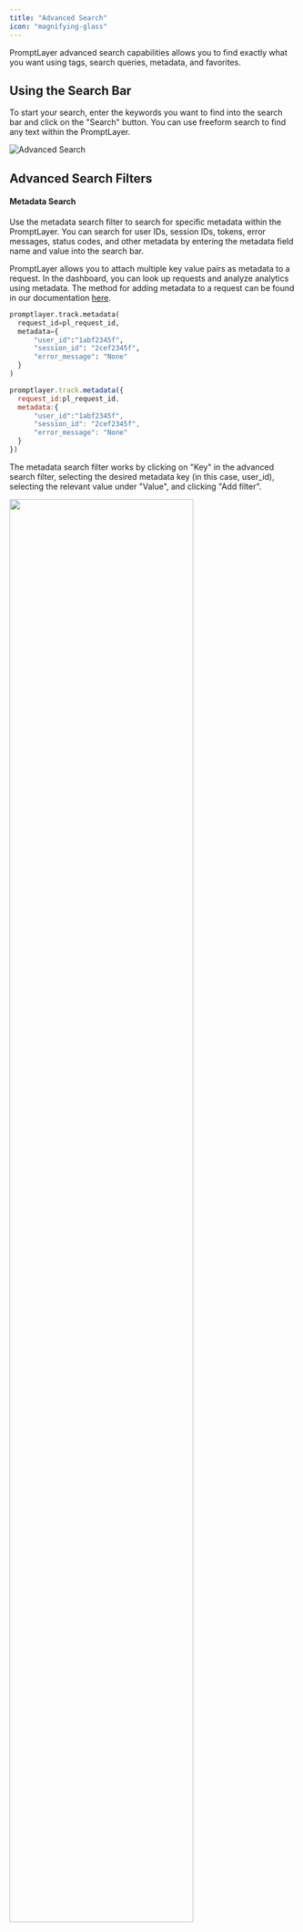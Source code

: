 ```yaml
---
title: "Advanced Search"
icon: "magnifying-glass"
---
```


PromptLayer advanced search capabilities allows you to find exactly what you want using tags, search queries, metadata, and favorites.

## Using the Search Bar

To start your search, enter the keywords you want to find into the search bar and click on the "Search" button. You can use freeform search to find any text within the PromptLayer.

![Advanced Search](/images/advanced-search.png)

## Advanced Search Filters

#### Metadata Search

Use the metadata search filter to search for specific metadata within the PromptLayer. You can search for user IDs, session IDs, tokens, error messages, status codes, and other metadata by entering the metadata field name and value into the search bar. 

PromptLayer allows you to attach multiple key value pairs as metadata to a request. In the dashboard, you can look up requests and analyze analytics using metadata. The method for adding metadata to a request can be found in our documentation [here](/features/prompt-history/tracking-metadata-and-request-ids.mdx).

<CodeGroup>

```python Python
promptlayer.track.metadata(
  request_id=pl_request_id,
  metadata={
      "user_id":"1abf2345f",
      "session_id": "2cef2345f",
      "error_message": "None"
  }
)
```

```js JavaScript
promptlayer.track.metadata({
  request_id:pl_request_id,
  metadata:{
      "user_id":"1abf2345f",
      "session_id": "2cef2345f",
      "error_message": "None"
  }
})
```

</CodeGroup>

The metadata search filter works by clicking on "Key" in the advanced search filter, selecting the desired metadata key (in this case, user_id), selecting the relevant value under "Value", and clicking "Add filter".

<img src="/images/metadata-search.gif" width="80%"/>


#### Tags Search

Use the tags search filter to search for specific tags within the PromptLayer. 

Tags are used to group product features, prod/dev versions, and other categories. You can search for tags by selecting them in the "Tags" dropdown.

Tagging a request is easy. Read more about it [here](/features/prompt-history/organizing-with-tags).


<CodeGroup>

```python Python Native
openai.Completion.create(
  engine="text-ada-001", 
  prompt="My name is", 
  pl_tags=["mytag1", "mytag2"]
)
```

```js JavaScript
openai.completions.create({
  model:"text-ada-001", 
  prompt:"My name is", 
  pl_tags:["mytag1", "mytag2"]
})
```


```python Python LangChain
from langchain.llms import PromptLayerOpenAI
llm = PromptLayerOpenAI(pl_tags=["mytag1", "mytag2"])
resp = llm("tell me a joke")
```

```javascript Javascript/REST
const axios = require('axios');

const requestData = {
  function_name: 'openai.Completion.create',
  kwargs: {
    engine: 'text-davinci-003',
    prompt: 'tell me a joke',
  },
  tags: ["mytag1", "mytag2"],
  ...
};

axios.post('https://api.promptlayer.com/rest/track-request', requestData)
  .then(response => {
    console.log(response.data);
  })
```
</CodeGroup>

#### Favorites

By selecting the "favorite" tag, you can narrow by favorited requests. To favorite a request, click the star on the top right on the dashboard.

![Favorites](/images/favorites.png)
